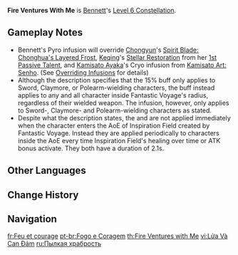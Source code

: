 {{Constellation Infobox
|image       = Constellation Fire Ventures with Me.png
|description = Sword, Claymore, or Polearm-wielding characters inside [[Fantastic Voyage]]'s radius gain a 15% {{Color|Pyro DMG Bonus}} and their weapons are [[Elemental Infusion|infused]] with {{Pyro}}.
|level       = 6
|character   = Bennett
|utility1    = Elemental Infusion
|utility2    = Pyro DMG Bonus
}}
'''Fire Ventures With Me''' is [[Bennett]]'s [[Level 6 Constellation]].

==Gameplay Notes==
* Bennett's Pyro infusion will override [[Chongyun]]'s [[Spirit Blade: Chonghua's Layered Frost]], [[Keqing]]'s [[Stellar Restoration]] from her [[Thundering Penance|1st Passive Talent]], and [[Kamisato Ayaka]]'s Cryo infusion from [[Kamisato Art: Senho]]. (See [[Elemental Infusion#Overriding Infusions|Overriding Infusions]] for details)
* Although the description specifies that the 15% {{Color|Pyro DMG}} buff only applies to Sword, Claymore, or Polearm-wielding characters, the buff instead applies to any and all character inside Fantastic Voyage's radius, regardless of their wielded weapon. The infusion, however, only applies to Sword-, Claymore- and Polearm-wielding characters as stated.
* Despite what the description states, the {{Color|Pyro Infusion}} and {{Color|Pyro DMG bonus}} are not applied immediately when the character enters the AoE of Inspiration Field created by Fantastic Voyage. Instead they are applied periodically to characters inside the AoE every time Inspiration Field's healing over time or ATK bonus activate. They both have a duration of 2.1s.

==Other Languages==
{{Other Languages
|en      = Fire Ventures With Me
|zhs     = 烈火与勇气
|zhs_rm  = Lièhuǒ yǔ yǒngqì
|zht     = 烈火與勇氣
|zht_rm  = Lièhuǒ yǔ yǒngqì
|zh_tl   = Raging Fire and Courage
|ja      = 烈火と勇気
|ja_rm   = Rekka to Yuuki
|ja_tl   = Raging Fire and Courage
|ko      = 열화와 용기
|ko_rm   = Yeolhwawa Yong-gi
|ko_tl   = Raging Fire and Courage
|es      = Fuego y coraje
|es_tl   = Fire and Courage
|fr      = Feu et courage
|fr_tl   = Fire and Courage
|ru      = Пылкая храбрость
|ru_tl   = Fiery Courage
|th      = Fire Ventures with Me
|vi      = Lửa Và Can Đảm
|vi_tl   = Fire and Courage
|de      = Feuer in meiner Brust
|de_tl   = Fire in my Chest
|id      = Fire Ventures with Me
|pt      = Fogo e Coragem
|pt_tl   = Fire and Courage
|tr      = Alev Almış Cesaret
|tr_tl   = 
|it      = Coraggio incandescente
|it_tl   = Incandescent Courage
}}

==Change History==
{{Change History|1.0}}

==Navigation==
{{Talent Navbox|Bennett}}

[[fr:Feu et courage]]
[[pt-br:Fogo e Coragem]]
[[th:Fire Ventures with Me]]
[[vi:Lửa Và Can Đảm]]
[[ru:Пылкая храбрость]]